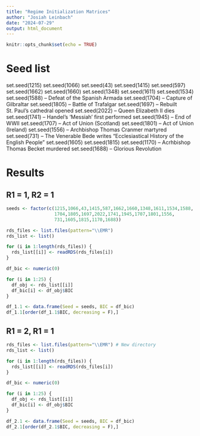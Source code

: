 ---
title: "Regime Initialization Matrices"
author: "Josiah Leinbach"
date: "2024-07-29"
output: html_document
---

```{r setup, include=FALSE}
knitr::opts_chunk$set(echo = TRUE)
```

# Seed list
set.seed(1215)
set.seed(1066)
set.seed(43)
set.seed(1415)
set.seed(597)
set.seed(1662)
set.seed(1660)
set.seed(1348)
set.seed(1611)
set.seed(1534)
set.seed(1588) -- Defeat of the Spanish Armada
set.seed(1704) -- Capture of Gilbraltar
set.seed(1805) -- Battle of Trafalgar
set.seed(1697) -- Rebuilt St. Paul's cathedral opened 
set.seed(2022) -- Queen Elizabeth II dies
set.seed(1741) -- Handel's 'Messiah' first performed
set.seed(1945) -- End of WWII
set.seed(1707) -- Act of Union (Scotland)
set.seed(1801) -- Act of Union (Ireland)
set.seed(1556) -- Archbishop Thomas Cranmer martyred
set.seed(731) -- The Venerable Bede writes "Ecclesiastical History of the English People"
set.seed(1605)
set.seed(1815)
set.seed(1170) -- Acrhbishop Thomas Becket murdered
set.seed(1688) -- Glorious Revolution

# Results
## R1 = 1, R2 = 1
```{r}
seeds <- factor(c(1215,1066,43,1415,587,1662,1660,1348,1611,1534,1588,
                  1704,1805,1697,2022,1741,1945,1707,1801,1556,
                  731,1605,1815,1170,1688))

rds_files <- list.files(pattern="\\EMR")
rds_list <- list()

for (i in 1:length(rds_files)) {
  rds_list[[i]] <- readRDS(rds_files[i])
}

df_bic <- numeric(0)

for (i in 1:25) {
  df_obj <- rds_list[[i]]
  df_bic[i] <- df_obj$BIC
}

df_1.1 <- data.frame(Seed = seeds, BIC = df_bic)
df_1.1[order(df_1.1$BIC, decreasing = F),]
```

## R1 = 2, R1 = 1
```{r}
rds_files <- list.files(pattern="\\EMR") # New directory
rds_list <- list()

for (i in 1:length(rds_files)) {
  rds_list[[i]] <- readRDS(rds_files[i])
}

df_bic <- numeric(0)

for (i in 1:25) {
  df_obj <- rds_list[[i]]
  df_bic[i] <- df_obj$BIC
}

df_2.1 <- data.frame(Seed = seeds, BIC = df_bic)
df_2.1[order(df_2.1$BIC, decreasing = F),]
```

